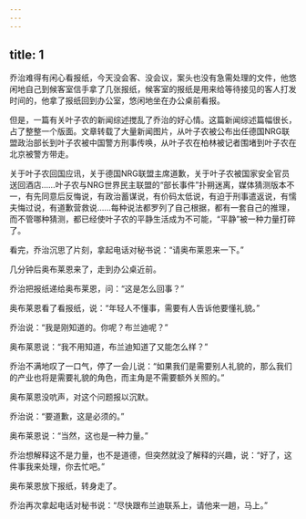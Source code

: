 ```yaml
---
---
---
```

title: 1
---



乔治难得有闲心看报纸，今天没会客、没会议，案头也没有急需处理的文件，他悠闲地自己到候客室信手拿了几张报纸，候客室的报纸是用来给等待接见的客人打发时间的，他拿了报纸回到办公室，悠闲地坐在办公桌前看报。

但是，一篇有关叶子农的新闻综述搅乱了乔治的好心情。这篇新闻综述篇幅很长，占了整整一个版面。文章转载了大量新闻图片，从叶子农被公布出任德国NRG联盟政治部长到叶子农被中国警方刑事传唤，从叶子农在柏林被记者围堵到叶子农在北京被警方带走。

关于叶子农回国应讯，关于德国NRG联盟主席道歉，关于叶子农被国家安全官员送回酒店……叶子农与NRG世界民主联盟的“部长事件”扑朔迷离，媒体猜测版本不一，有先同意后反悔说，有政治蓄谋说，有价码太低说，有迫于刑事遣返说，有懦夫悔过说，有道歉营救说……每种说法都罗列了自己根据，都有一套自己的推理，而不管哪种猜测，都已经使叶子农的平静生活成为不可能，“平静”被一种力量打碎了。

看完，乔治沉思了片刻，拿起电话对秘书说：“请奥布莱恩来一下。”

几分钟后奥布莱恩来了，走到办公桌近前。

乔治把报纸递给奥布莱恩，问：“这是怎么回事？”

奥布莱恩看了看报纸，说：“年轻人不懂事，需要有人告诉他要懂礼貌。”

乔治说：“我是刚知道的。你呢？布兰迪呢？”

奥布莱恩说：“我不用知道，布兰迪知道了又能怎么样？”

乔治不满地叹了一口气，停了一会儿说：“如果我们是需要别人礼貌的，那么我们的产业也将是需要礼貌的角色，而主角是不需要额外关照的。”

奥布莱恩没吭声，对这个问题报以沉默。

乔治说：“要道歉，这是必须的。”

奥布莱恩说：“当然，这也是一种力量。”

乔治想解释这不是力量，也不是道德，但突然就没了解释的兴趣，说：“好了，这件事我来处理，你去忙吧。”

奥布莱恩放下报纸，转身走了。

乔治再次拿起电话对秘书说：“尽快跟布兰迪联系上，请他来一趟，马上。”